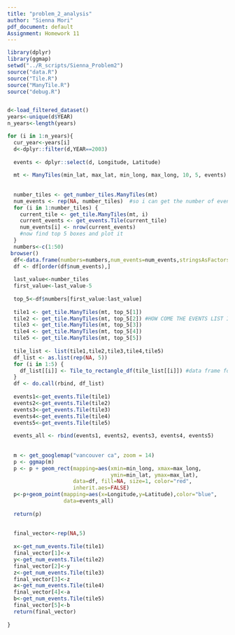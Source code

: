 ```yaml
---
title: "problem_2_analysis"
author: "Sienna Mori"
pdf_document: default
Assignment: Homework 11
---
```


```r
library(dplyr)
library(ggmap)
setwd("../R_scripts/Sienna_Problem2")
source("data.R")
source("Tile.R")
source("ManyTile.R")
source("debug.R")


d<-load_filtered_dataset()
years<-unique(d$YEAR)
n_years<-length(years)

for (i in 1:n_years){
  cur_year<-years[i]
  d<-dplyr::filter(d,YEAR==2003)
  
  events <- dplyr::select(d, Longitude, Latitude)
  
  mt <- ManyTiles(min_lat, max_lat, min_long, max_long, 10, 5, events)
 
  
  number_tiles <- get_number_tiles.ManyTiles(mt)
  num_events <- rep(NA, number_tiles)  #so i can get the number of events for each tile
  for (i in 1:number_tiles) {
    current_tile <- get_tile.ManyTiles(mt, i)
    current_events <- get_events.Tile(current_tile)
    num_events[i] <- nrow(current_events)
    #now find top 5 boxes and plot it 
  }
  numbers<-c(1:50)
 browser()
  df<-data.frame(numbers=numbers,num_events=num_events,stringsAsFactors = FALSE)
  df <- df[order(df$num_events),] 
  
  last_value<-number_tiles
  first_value<-last_value-5
  
  top_5<-df$numbers[first_value:last_value]
  
  tile1 <- get_tile.ManyTiles(mt, top_5[1]) 
  tile2 <- get_tile.ManyTiles(mt, top_5[2]) #HOW COME THE EVENTS LIST IS EMPTY
  tile3 <- get_tile.ManyTiles(mt, top_5[3])
  tile4 <- get_tile.ManyTiles(mt, top_5[4])
  tile5 <- get_tile.ManyTiles(mt, top_5[5])
  
  tile_list <- list(tile1,tile2,tile3,tile4,tile5)
  df_list <- as.list(rep(NA, 5))
  for (i in 1:5) {
    df_list[[i]] <- Tile_to_rectangle_df(tile_list[[i]]) #data frame form so that i can do the map
  }
  df <- do.call(rbind, df_list)
  
  events1<-get_events.Tile(tile1)
  events2<-get_events.Tile(tile2)
  events3<-get_events.Tile(tile3)
  events4<-get_events.Tile(tile4)
  events5<-get_events.Tile(tile5)
  
  events_all <- rbind(events1, events2, events3, events4, events5)
  
  
  m <- get_googlemap("vancouver ca", zoom = 14)
  p <- ggmap(m)
  p <- p + geom_rect(mapping=aes(xmin=min_long, xmax=max_long,
                                 ymin=min_lat, ymax=max_lat),
                     data=df, fill=NA, size=1, color="red",
                     inherit.aes=FALSE)
  p<-p+geom_point(mapping=aes(x=Longitude,y=Latitude),color="blue",
                  data=events_all)
  
  return(p) 
  
   
  final_vector<-rep(NA,5)
  
  x<-get_num_events.Tile(tile1)
  final_vector[1]<-x
  y<-get_num_events.Tile(tile2)
  final_vector[2]<-y
  z<-get_num_events.Tile(tile3)
  final_vector[3]<-z
  a<-get_num_events.Tile(tile4)
  final_vector[4]<-a
  b<-get_num_events.Tile(tile5)
  final_vector[5]<-b
  return(final_vector)
  
}



  
```

